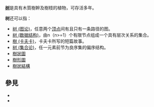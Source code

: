 '''[[树|树]]'''是具有木質樹幹及樹枝的植物，可存活多年。

'''树'''还可以指：
* [[树_(图论)|树 (图论)]]，任意两个[[顶点_(图论)|顶点]]间有且只有一条路径的图。
* [[树_(数据结构)|树 (数据结构)]]，由n（n>=1）个有限节点组成一个具有层次关系的集合。
* [[樹_(卡夫卡)|樹 (卡夫卡)]]，卡夫卡所写的短篇故事。
* [[树_(集合论)|树 (集合论)]]，任一元素前节为良序集的偏序结构。
* [[樹狀圖|樹狀圖]]
* [[樹形圖|樹形圖]]
* [[樹狀結構|樹狀結構]]

== 參見 ==
* {{Lookfrom|樹}}
* {{Lookfrom|树}}

{{disambig|Cat=一字消歧義|Shu樹}}